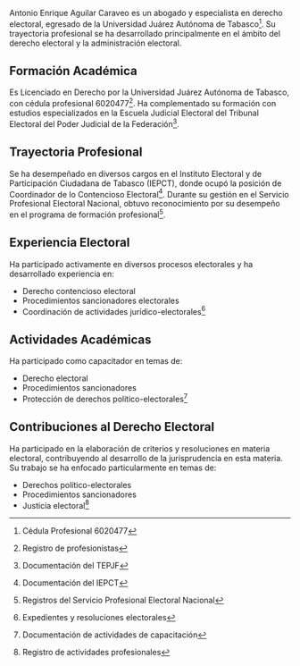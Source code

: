 Antonio Enrique Aguilar Caraveo es un abogado y especialista en derecho electoral, egresado de la Universidad Juárez Autónoma de Tabasco[^1]. Su trayectoria profesional se ha desarrollado principalmente en el ámbito del derecho electoral y la administración electoral.

## Formación Académica

Es Licenciado en Derecho por la Universidad Juárez Autónoma de Tabasco, con cédula profesional 6020477[^2]. Ha complementado su formación con estudios especializados en la Escuela Judicial Electoral del Tribunal Electoral del Poder Judicial de la Federación[^3].

## Trayectoria Profesional

Se ha desempeñado en diversos cargos en el Instituto Electoral y de Participación Ciudadana de Tabasco (IEPCT), donde ocupó la posición de Coordinador de lo Contencioso Electoral[^4]. Durante su gestión en el Servicio Profesional Electoral Nacional, obtuvo reconocimiento por su desempeño en el programa de formación profesional[^5].

## Experiencia Electoral

Ha participado activamente en diversos procesos electorales y ha desarrollado experiencia en:

- Derecho contencioso electoral
- Procedimientos sancionadores electorales
- Coordinación de actividades jurídico-electorales[^6]

## Actividades Académicas

Ha participado como capacitador en temas de:

- Derecho electoral
- Procedimientos sancionadores
- Protección de derechos político-electorales[^7]

## Contribuciones al Derecho Electoral

Ha participado en la elaboración de criterios y resoluciones en materia electoral, contribuyendo al desarrollo de la jurisprudencia en esta materia. Su trabajo se ha enfocado particularmente en temas de:

- Derechos político-electorales
- Procedimientos sancionadores
- Justicia electoral[^8]

[^1]: Cédula Profesional 6020477

[^2]: Registro de profesionistas

[^3]: Documentación del TEPJF

[^4]: Documentación del IEPCT

[^5]: Registros del Servicio Profesional Electoral Nacional

[^6]: Expedientes y resoluciones electorales

[^7]: Documentación de actividades de capacitación

[^8]: Registro de actividades profesionales
